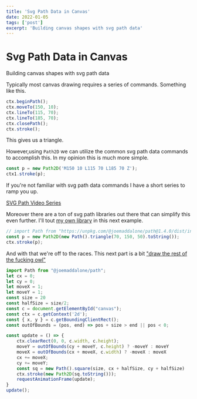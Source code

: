 ```yaml
---
title: 'Svg Path Data in Canvas'
date: 2022-01-05
tags: ['post']
excerpt: 'Building canvas shapes with svg path data'
---
```



<hgroup>
	<h1>Svg Path Data in Canvas</h1>
	<p>Building canvas shapes with svg path data</p>
</hgroup>

Typically most canvas drawing requires a series of commands. Something like this.

<script src="https://unpkg.com/@joemaddalone/path@1.4.0/dist/index.js"></script>


```js
ctx.beginPath();
ctx.moveTo(150, 10);
ctx.lineTo(115, 70);
ctx.lineTo(185, 70);
ctx.closePath();
ctx.stroke();
```
This gives us a triangle.

<canvas width="300" height="80" id="ex1" style="background: white;"></canvas>


<script>
{`
	const c0 = document.getElementById("ex1");
	const ctx0 = c0.getContext('2d');
	ctx0.beginPath();
	ctx0.moveTo(150, 10);
	ctx0.lineTo(115, 70);
	ctx0.lineTo(185, 70);
	ctx0.closePath();
	ctx0.stroke();
`}
</script>

However,using `Path2D` we can utilize the common svg path data commands to accomplish this. In my opinion this is much more simple.

```js
const p = new Path2D('M150 10 L115 70 L185 70 Z');
ctx1.stroke(p);
```

<canvas width="300" height="80" id="ex2" style="background: white;"></canvas>


<script>
{`
	const c1 = document.getElementById("ex2");
	const ctx1 = c1.getContext('2d');
	const p = new Path2D('M150 10 L115 70 L185 70 Z');
	ctx1.stroke(p);
`}
</script>


If you're not familiar with svg path data commands I have a short series to ramp you up.

[SVG Path Video Series](https://youtube.com/playlist?list=PLKiuVKZics1eZrb8UykoOrg293vpelh-6)

Moreover there are a ton of svg path libraries out there that can simplify this even further.  I'll tout [my own library](https://github.com/joemaddalone/path) in this next example.

```js
// import Path from "https://unpkg.com/@joemaddalone/path@1.4.0/dist/index.js";
const p = new Path2D(new Path().triangle(70, 150, 50).toString());
ctx.stroke(p);
```


<canvas width="300" height="80" id="ex3" style="background: white;"></canvas>


<script type="module">
{`
	const c2 = document.getElementById("ex3");
	const ctx2 = c2.getContext('2d');
	const p1 = new Path2D(new path().triangle(70, 150, 50).toString());
	ctx2.stroke(p1);
`}	
</script>


And with that we're off to the races. This next part is a bit ["draw the rest of the fucking owl"](https://www.reddit.com/r/restofthefuckingowl/)

<canvas width="300" height="80" id="ex4" style="background: white;"></canvas>

```js
import Path from "@joemaddalone/path";
let cx = 0;
let cy = 0;
let moveX = 1;
let moveY = 1;
const size = 20
const halfSize = size/2;
const c = document.getElementById("canvas");
const ctx = c.getContext('2d');
const { x, y } = c.getBoundingClientRect();
const outOfBounds = (pos, end) => pos + size > end || pos < 0;

const update = () => {
	ctx.clearRect(0, 0, c.width, c.height);
	moveY = outOfBounds(cy + moveY, c.height) ? -moveY : moveY
	moveX = outOfBounds(cx + moveX, c.width) ? -moveX : moveX
	cx += moveX;
	cy += moveY;
	const sq = new Path().square(size, cx + halfSize, cy + halfSize)
	ctx.stroke(new Path2D(sq.toString()));
	requestAnimationFrame(update);
}
update();
```


<script>
{`
	let cx = 0;
	let cy = 0;
	let movex = 1;
	let movey = 1;
	const size = 20
	const halfSize = size/2;
	const c = document.getElementById("ex4");
	const ctx = c.getContext('2d');
	const outOfBounds = (pos, end) => pos + size > end || pos < 0;

	const update = () => {
		ctx.clearRect(0, 0, c.width, c.height);
		movey = outOfBounds(cy + movey, c.height) ? -movey : movey;
		movex = outOfBounds(cx + movex, c.width) ? -movex : movex;
		cx += movex;
		cy += movey;
		const sq = new path().square(size, cx + halfSize, cy + halfSize).toString();
		ctx.stroke(new Path2D(sq));
		requestAnimationFrame(update);
	}
	update();
`}
</script>
